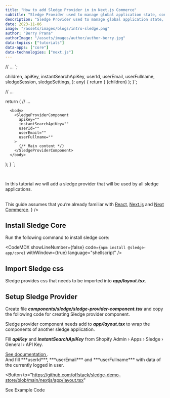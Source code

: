 ```yaml
---
title: "How to add Sledge Provider in in Next.js Commerce"
subtitle: "Sledge Provider used to manage global application state, configuration, and provide context to other sledge components."
description: "Sledge Provider used to manage global application state, configuration, provide context, store and share data or functionality that multiple parts of the application need access to."
date: 2023-11-06
image: "/assets/images/blogs/intro-sledge.png"
author: "Berry Prana"
authorImage: "/assets/images/author/author-berry.jpg"
data-topics: ["tutorials"]
data-apps: ["core"]
data-technologies: ["next.js"]
---
```


// ...
`;



  children,
  apiKey,
  instantSearchApiKey,
  userId,
  userEmail,
  userFullname,
  sledgeSession,
  sledgeSettings,
}: any) {
  return (
    <SledgeProvider
      apiKey={apiKey}
      instantSearchApiKey={instantSearchApiKey}
      userId={userId}
      userEmail={userEmail}
      userFullname={userFullname}
      sledgeSession={sledgeSession}
      sledgeSettings={sledgeSettings}
    >
      {children}
    </SledgeProvider>
  );
}`;

// ...

  return (
    // ...
    
      <body>
        <SledgeProviderComponent
          apiKey=""
          instantSearchApiKey=""
          userId=""
          userEmail=""
          userFullname=""
        >
          {/* Main content */}
        </SledgeProviderComponent>
      </body>
  );
}
`;

<RecommendedPosts type="card" autoGenerate/>
<br />

In this tutorial we will add a sledge provider that will be used by all sledge applications.

<br />
<Info content={
  <>
    This guide assumes that you’re already familiar with <a href="https://react.dev/" target="_blank">React</a>, <a href="https://nextjs.org/" target="_blank">Next.js</a> and <a href="https://nextjs.org/commerce" target="_blank">Next Commerce</a>.
  </>
} />

## Install Sledge Core

Run the following command to install sledge core:

<CodeMDX
  showLineNumber={false}
  code={`npm install @sledge-app/core`}
  withWindow={true}
  language="shellscript"
/>

## Import Sledge css

Sledge provides css that needs to be imported into **_app/layout.tsx_**.

<CodeMDX
  showLineNumber={false}
  code={code1}
  withWindow={true}
  language="javascript"
/>

## Setup Sledge Provider

Create file ***components/sledge/sledge-provider-component.tsx*** and copy the following code for creating Sledge provider component.
<CodeMDX
  showLineNumber={false}
  code={SledgeProviderCode}
  withWindow={true}
  language="javascript"
/>

Sledge provider component needs add to **_app/layout.tsx_** to wrap the components of another sledge application.

<CodeMDX
  showLineNumber={false}
  code={code2}
  withWindow={true}
  language="javascript"
/>

Fill **_apiKey_** and **_instantSearchApiKey_** from Shopify Admin › Apps › Sledge › General › API Key.

<a href="https://docs.sledge-app.com/backend-general#api-key" target="blank">
  See documentation
</a>
.<br />
And fill ***userId***, ***userEmail*** and ***userFullname*** with data of the
currently logged in user.

<br />

<Button
  to="https://github.com/offstack/sledge-demo-store/blob/main/nextjs/app/layout.tsx"
>
  <span>See Example Code</span>
</Button>
